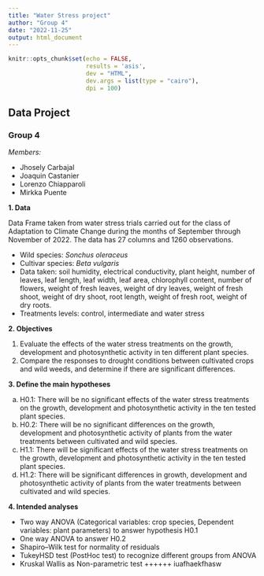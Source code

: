 ```yaml
---
title: "Water Stress project"
author: "Group 4"
date: "2022-11-25"
output: html_document
---
```


```r
knitr::opts_chunk$set(echo = FALSE,
                      results = 'asis',
                      dev = "HTML",
                      dev.args = list(type = "cairo"),
                      dpi = 100)
```

## Data Project

### Group 4

*Members:* 

- Jhosely Carbajal
- Joaquin Castanier
- Lorenzo Chiapparoli
- Mirkka Puente


**1. Data**

Data Frame taken from water stress trials carried out for the class of Adaptation to Climate Change during the months of September through November of 2022. The data has 27 columns and 1260 observations.

- Wild species: *Sonchus oleraceus*
- Cultivar species: *Beta vulgaris*
- Data taken: soil humidity, electrical conductivity, plant height, number of leaves,	leaf length, leaf width, leaf area, chlorophyll content, number of flowers, weight of fresh leaves, weight of dry leaves, weight of fresh shoot,	weight of dry shoot, root length, weight of fresh root, weight of dry roots. 
- Treatments levels: control, intermediate and water stress 


**2. Objectives**

1. Evaluate the effects of the water stress treatments on the growth, development and photosynthetic activity in ten different plant species.
2. Compare the responses to drought conditions between cultivated crops and wild weeds, and determine if there are significant differences.

**3. Define the main hypotheses**

a. H0.1: There will be no significant effects of the water stress treatments on the growth, development and photosynthetic activity in the ten tested plant species. 
b. H0.2: There will be no significant differences on the growth, development and photosynthetic activity of plants from the water treatments between cultivated and wild species. 
c. H1.1: There will be significant effects of the water stress treatments on the growth, development and photosynthetic activity in the ten tested plant species. 
d. H1.2: There will be significant differences in growth, development and photosynthetic activity of plants from the water treatments between cultivated and wild species.

**4. Intended analyses**

- Two way ANOVA (Categorical variables: crop species, Dependent variables: plant parameters) to answer hypothesis H0.1
- One way ANOVA to answer H0.2
- Shapiro–Wilk test for normality of residuals 
- TukeyHSD test (PostHoc test) to recognize different groups from ANOVA
- Kruskal Wallis as Non-parametric test ++++++
iuafhaekfhasw

